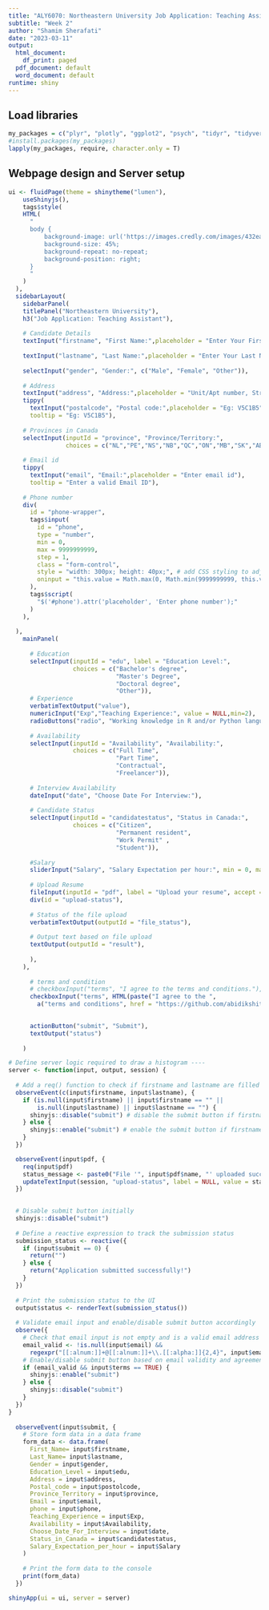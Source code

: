 ```yaml
---
title: "ALY6070: Northeastern University Job Application: Teaching Assistant"
subtitle: "Week 2"
author: "Shamim Sherafati"
date: "2023-03-11"
output:
  html_document:
    df_print: paged
  pdf_document: default
  word_document: default
runtime: shiny
---
```


## Load libraries
```r
my_packages = c("plyr", "plotly", "ggplot2", "psych", "tidyr", "tidyverse","dplyr","lubridate","readr","caret","caTools","glmnet","shiny","shinyvalidate","shinyWidgets","shinythemes","tippy","shinyjs")
#install.packages(my_packages)
lapply(my_packages, require, character.only = T)
```

## Webpage design and Server setup
```r
ui <- fluidPage(theme = shinytheme("lumen"),
    useShinyjs(),
    tags$style(
    HTML(
      "
      body {
          background-image: url('https://images.credly.com/images/432ea12d-444b-42e7-a1d9-f5a3655fb948/blob.png');
          background-size: 45%;
          background-repeat: no-repeat;
          background-position: right;
      }
      "
    )
  ),
  sidebarLayout(
    sidebarPanel(
    titlePanel("Northeastern University"), 
    h3("Job Application: Teaching Assistant"),
  
    # Candidate Details
    textInput("firstname", "First Name:",placeholder = "Enter Your First Name"),
    
    textInput("lastname", "Last Name:",placeholder = "Enter Your Last Name"),
    
    selectInput("gender", "Gender:", c("Male", "Female", "Other")),
    
    # Address
    textInput("address", "Address:",placeholder = "Unit/Apt number, Street Details"),
    tippy(
      textInput("postalcode", "Postal code:",placeholder = "Eg: V5C1B5"), 
      tooltip = "Eg: V5C1B5"),
    
    # Provinces in Canada
    selectInput(inputId = "province", "Province/Territory:",
                choices = c("NL","PE","NS","NB","QC","ON","MB","SK","AB","BC","YT","NT","NU")),
    
    # Email id
    tippy(
      textInput("email", "Email:",placeholder = "Enter email id"), 
      tooltip = "Enter a valid Email ID"),
  
    # Phone number
    div(
      id = "phone-wrapper",
      tags$input(
        id = "phone", 
        type = "number", 
        min = 0, 
        max = 9999999999, 
        step = 1,
        class = "form-control",
        style = "width: 300px; height: 40px;", # add CSS styling to adjust size
        oninput = "this.value = Math.max(0, Math.min(9999999999, this.value)).toString().slice(0,10)"
      ),
      tags$script(
        "$('#phone').attr('placeholder', 'Enter phone number');"
      )
    ),
    
  ),
    mainPanel(
    
      # Education
      selectInput(inputId = "edu", label = "Education Level:",
                  choices = c("Bachelor's degree",
                              "Master's Degree",
                              "Doctoral degree",
                              "Other")),
      # Experience
      verbatimTextOutput("value"),
      numericInput("Exp","Teaching Experience:", value = NULL,min=2),
      radioButtons("radio", "Working knowledge in R and/or Python language", choices = c("Yes", "No")),
      
      # Availability
      selectInput(inputId = "Availability", "Availability:",
                  choices = c("Full Time",
                              "Part Time",
                              "Contractual",
                              "Freelancer")),
      
      # Interview Availability
      dateInput("date", "Choose Date For Interview:"),
      
      # Candidate Status
      selectInput(inputId = "candidatestatus", "Status in Canada:",
                  choices = c("Citizen",
                              "Permanent resident",
                              "Work Permit" ,
                              "Student")),
      
      #Salary
      sliderInput("Salary", "Salary Expectation per hour:", min = 0, max = 200, value = 20),
      
      # Upload Resume
      fileInput(inputId = "pdf", label = "Upload your resume", accept = "application/pdf"),
      div(id = "upload-status"),
      
      # Status of the file upload
      verbatimTextOutput(outputId = "file_status"),
    
      # Output text based on file upload
      textOutput(outputId = "result"),
      
      ),
    ),
      
      # terms and condition 
      # checkboxInput("terms", "I agree to the terms and conditions."),
      checkboxInput("terms", HTML(paste("I agree to the ", 
        a("terms and conditions", href = "https://github.com/abidikshit/R_Projects/blob/main/ALY6070/Week2/terms-and-conditions.html")))),

    
      actionButton("submit", "Submit"),
      textOutput("status")
    
    )

# Define server logic required to draw a histogram ----
server <- function(input, output, session) {
  
  # Add a req() function to check if firstname and lastname are filled
  observeEvent(c(input$firstname, input$lastname), {
    if (is.null(input$firstname) || input$firstname == "" ||
        is.null(input$lastname) || input$lastname == "") {
      shinyjs::disable("submit") # disable the submit button if firstname or lastname is empty
    } else {
      shinyjs::enable("submit") # enable the submit button if firstname and lastname are not empty
    }
  })

  observeEvent(input$pdf, {
    req(input$pdf)
    status_message <- paste0("File '", input$pdf$name, "' uploaded successfully.")
    updateTextInput(session, "upload-status", label = NULL, value = status_message)
  })

  
  # Disable submit button initially
  shinyjs::disable("submit")
  
  # Define a reactive expression to track the submission status
  submission_status <- reactive({
    if (input$submit == 0) {
      return("")
    } else {
      return("Application submitted successfully!")
    }
  })
  
  # Print the submission status to the UI
  output$status <- renderText(submission_status())
  
  # Validate email input and enable/disable submit button accordingly
  observe({
    # Check that email input is not empty and is a valid email address
    email_valid <- !is.null(input$email) &&
      regexpr("[[:alnum:]]+@[[:alnum:]]+\\.[[:alpha:]]{2,4}", input$email) > 0
    # Enable/disable submit button based on email validity and agreement to terms
    if (email_valid && input$terms == TRUE) {
      shinyjs::enable("submit")
    } else {
      shinyjs::disable("submit")
    }
  })
}
  
  observeEvent(input$submit, {
    # Store form data in a data frame
    form_data <- data.frame(
      First_Name= input$firstname,
      Last_Name= input$lastname,
      Gender = input$gender,
      Education_Level = input$edu,
      Address = input$address,
      Postal_code = input$postolcode,
      Province_Territory = input$province,
      Email = input$email,
      phone = input$phone,
      Teaching_Experience = input$Exp,
      Availability = input$Availability,
      Choose_Date_For_Interview = input$date,
      Status_in_Canada = input$candidatestatus,
      Salary_Expectation_per_hour = input$Salary
    )
    
    # Print the form data to the console
    print(form_data)
  })

shinyApp(ui = ui, server = server)
```
